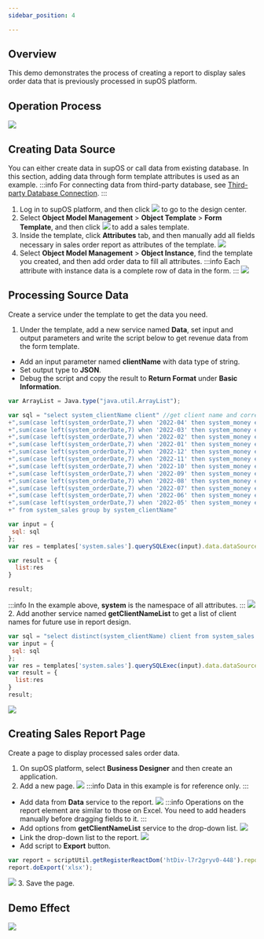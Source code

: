```yaml
---
sidebar_position: 4

---
```


## Overview
This demo demonstrates the process of creating a report to display sales order data that is previously processed in supOS platform.
## Operation Process
![](https://wordpressfreezonex.oss-accelerate.aliyuncs.com/demo/15.png)
## Creating Data Source
You can either create data in supOS or call data from existing database. In this section, adding data through form template attributes is used as an example.
:::info
For connecting data from third-party database, see <a href="../Using supOS/Factory Modeling/Third-party Database Connection">Third-party Database Connection</a>.
:::
1. Log in to supOS platform, and then click ![](https://wordpressfreezonex.oss-accelerate.aliyuncs.com/platform/7.png) to go to the design center.
2. Select **Object Model Management** > **Object Template** > **Form Template**, and then click ![](https://wordpressfreezonex.oss-accelerate.aliyuncs.com/factoryModeling/26.png) to add a sales template.<br/>
3. Inside the template, click **Attributes** tab, and then manually add all fields necessary in sales order report as attributes of the template.
![](https://wordpressfreezonex.oss-accelerate.aliyuncs.com/demo/17.png)
4. Select **Object Model Management** > **Object Instance**, find the template you created, and then add order data to fill all attributes.
:::info
Each attribute with instance data is a complete row of data in the form.
:::
![](https://wordpressfreezonex.oss-accelerate.aliyuncs.com/demo/20.gif)

## Processing Source Data
Create a service under the template to get the data you need.
1. Under the template, add a new service named **Data**, set input and output parameters and write the script below to get revenue data from the form template.
- Add an input parameter named **clientName** with data type of string.
- Set output type to **JSON**.
- Debug the script and copy the result to **Return Format** under **Basic Information**.
```javascript
var ArrayList = Java.type("java.util.ArrayList");

var sql = "select system_clientName client" //get client name and corresponding revenue money in each month, and then display data by client name
+",sum(case left(system_orderDate,7) when '2022-04' then system_money else '0' end) m202204"
+",sum(case left(system_orderDate,7) when '2022-03' then system_money else '0' end) m202203"
+",sum(case left(system_orderDate,7) when '2022-02' then system_money else '0' end) m202202"
+",sum(case left(system_orderDate,7) when '2022-01' then system_money else '0' end) m202201"
+",sum(case left(system_orderDate,7) when '2022-12' then system_money else '0' end) m202212"
+",sum(case left(system_orderDate,7) when '2022-11' then system_money else '0' end) m202211"
+",sum(case left(system_orderDate,7) when '2022-10' then system_money else '0' end) m202210"
+",sum(case left(system_orderDate,7) when '2022-09' then system_money else '0' end) m202209"
+",sum(case left(system_orderDate,7) when '2022-08' then system_money else '0' end) m202208"
+",sum(case left(system_orderDate,7) when '2022-07' then system_money else '0' end) m202207"
+",sum(case left(system_orderDate,7) when '2022-06' then system_money else '0' end) m202206"
+",sum(case left(system_orderDate,7) when '2022-05' then system_money else '0' end) m202205"
+" from system_sales group by system_clientName"  

var input = {
 sql: sql
};
var res = templates['system.sales'].querySQLExec(input).data.dataSource; //get field information from the template

var result = {
  list:res
}

result;
```
:::info
In the example above, **system** is the namespace of all attributes.
:::
![](https://wordpressfreezonex.oss-accelerate.aliyuncs.com/demo/21.gif)
2. Add another service named **getClientNameList** to get a list of client names for future use in report design.
```javascript
var sql = "select distinct(system_clientName) client from system_sales "
var input = {
 sql: sql
};
var res = templates['system.sales'].querySQLExec(input).data.dataSource; 
var result = {
  list:res
}
result;
```
![](https://wordpressfreezonex.oss-accelerate.aliyuncs.com/demo/22.gif)

## Creating Sales Report Page
Create a page to display processed sales order data.
1. On supOS platform, select **Business Designer** and then create an application.
2. Add a new page.
![](https://wordpressfreezonex.oss-accelerate.aliyuncs.com/demo/16.png)
:::info
Data in this example is for reference only.
:::
- Add data from **Data** service to the report.
![](https://wordpressfreezonex.oss-accelerate.aliyuncs.com/demo/23.gif)
:::info
Operations on the report element are similar to those on Excel. You need to add headers manually before dragging fields to it.
:::
- Add options from **getClientNameList** service to the drop-down list.
![](https://wordpressfreezonex.oss-accelerate.aliyuncs.com/demo/24.gif)
- Link the drop-down list to the report.
![](https://wordpressfreezonex.oss-accelerate.aliyuncs.com/demo/25.gif)
- Add script to **Export** button.
```javascript
var report = scriptUtil.getRegisterReactDom('htDiv-l7r2gryv0-448').report; //get data from the report element
report.doExport('xlsx');
```
![](https://wordpressfreezonex.oss-accelerate.aliyuncs.com/demo/26.gif)
3. Save the page.

## Demo Effect
![](https://wordpressfreezonex.oss-accelerate.aliyuncs.com/demo/27.gif)



